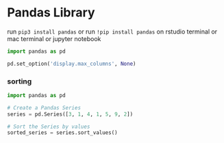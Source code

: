 # Pandas Library

run `pip3 install pandas` or
run `!pip install pandas` on rstudio terminal or mac terminal or jupyter notebook



```python
import pandas as pd 

pd.set_option('display.max_columns', None)
```



### sorting

```python
import pandas as pd

# Create a Pandas Series
series = pd.Series([3, 1, 4, 1, 5, 9, 2])

# Sort the Series by values
sorted_series = series.sort_values()
```


